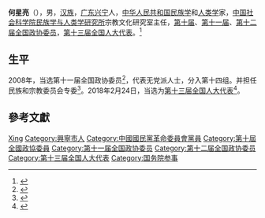 '''何星亮'''（{{bd|1956年|8月|}}），男，[[汉族|汉族]]，[[广东|广东]][[兴宁市|兴宁]]人，[[中华人民共和国|中华人民共和国]][[民族学|民族学]]和[[人类学|人类学]]家，[[中国社会科学院民族学与人类学研究所|中国社会科学院民族学与人类学研究所]]宗教文化研究室主任，[[第十届全国政协委员|第十届]]、[[第十一届全国政协委员|第十一届]]、[[第十二届全国政协委员|第十二届全国政协委员]]，[[第十三届全国人大代表|第十三届全国人大代表]]。<ref>{{Cite web|title=何星亮|url=http://www.cosc.gov.cn/csintro/2013-05-16/39060.shtml|accessdate=2019-06-14|work=国务院参事室}}</ref>

== 生平 ==
2008年，当选第十一届全国政协委员<ref>{{cite news|title=第十一届全国政协委员名单|url=http://www.indaa.com.cn/zt/2009qglh/zxzs/200903/t20090303_127573.html|accessdate=2013-04-09|newspaper=新华社北京1月25日电 中国人民政治协商会议第十一届全国委员会委员名单(共2237人，2008年1月25日政协第十届全国委员会常务委员会第二十次会议通过)|date=2008年1月25日|deadurl=yes|archiveurl=https://web.archive.org/web/20130928014403/http://www.indaa.com.cn/zt/2009qglh/zxzs/200903/t20090303_127573.html|archivedate=2013年9月28日}}</ref>，代表无党派人士，分入第十四组。并担任民族和宗教委员会专委<ref>{{cite news|title=全国政协信息-何星亮|url=http://www.cppcc.gov.cn/CMS/wylibary/showJcwyxtInfoWylibary.action?tabJcwyxt.guid=11W0005020&wytype=wjwy|accessdate=2013-04-11|newspaper=全国政协委员会|archive-date=2019-03-12|archive-url=https://web.archive.org/web/20190312202807/http://www.cppcc.gov.cn/CMS/wylibary/showJcwyxtInfoWylibary.action?tabJcwyxt.guid=11W0005020&wytype=wjwy}}</ref>。2018年2月24日，当选为[[第十三届全国人大代表|第十三届全国人大代表]]<ref>{{Cite web|title=（受权发布）中华人民共和国第十三届全国人民代表大会代表名单-中新网|url=http://www.chinanews.com/gn/2018/02-25/8453959.shtml|accessdate=2021-02-13|work=中新网|archive-date=2018-02-27|archive-url=https://web.archive.org/web/20180227031724/http://www.chinanews.com/gn/2018/02-25/8453959.shtml}}</ref>。

== 參考文獻 ==
{{reflist}}

{{国务院参事}}
{{中国社会科学院学部委员}}
{{国家非物质文化遗产保护工作专家委员会}}

{{Authority control}}

{{DEFAULTSORT:He何}}
[[Category:何姓|Xing]]
[[Category:興寧市人|Category:興寧市人]]
[[Category:中國國民黨革命委員會黨員|Category:中國國民黨革命委員會黨員]]
[[Category:第十屆全國政協委員|Category:第十屆全國政協委員]]
[[Category:第十一届全国政协委员|Category:第十一届全国政协委员]]
[[Category:第十二届全国政协委员|Category:第十二届全国政协委员]]
[[Category:第十三届全国人大代表|Category:第十三届全国人大代表]]
[[Category:国务院参事|Category:国务院参事]]


{{中国政治人物小作品}}